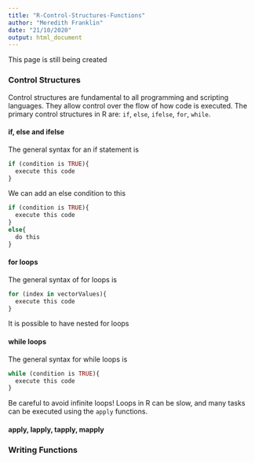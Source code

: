 ```yaml
---
title: "R-Control-Structures-Functions"
author: "Meredith Franklin"
date: "21/10/2020"
output: html_document
---
```


This page is still being created

### Control Structures

Control structures are fundamental to all programming and scripting
languages. They allow control over the flow of how code is executed. The
primary control structures in R are: `if`, `else`, `ifelse`, `for`,
`while`.

#### if, else and ifelse

The general syntax for an if statement is

```r
if (condition is TRUE){
  execute this code
}
```

We can add an else condition to this

```r
if (condition is TRUE){
  execute this code
}
else{
  do this
}
```

#### for loops

The general syntax of for loops is

```r
for (index in vectorValues){
  execute this code
}
```

It is possible to have nested for loops

#### while loops

The general syntax for while loops is

```r
while (condition is TRUE){
  execute this code
}
```

Be careful to avoid infinite loops! Loops in R can be slow, and many
tasks can be executed using the `apply` functions.

#### apply, lapply, tapply, mapply

### Writing Functions
